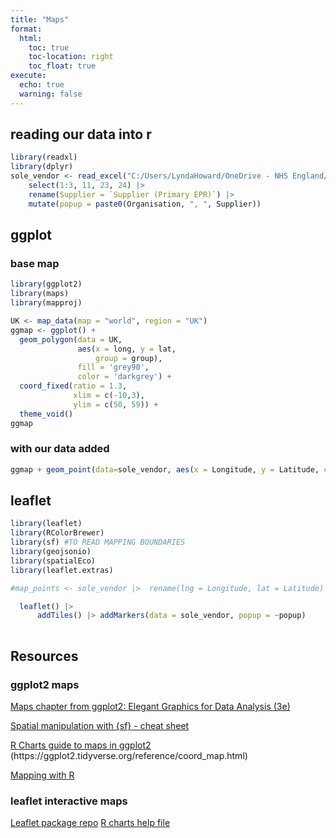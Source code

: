 ```yaml
---
title: "Maps"
format:
  html:
    toc: true
    toc-location: right
    toc_float: true
execute: 
  echo: true
  warning: false
---
```


## reading our data into r

```r
library(readxl)
library(dplyr)
sole_vendor <- read_excel("C:/Users/LyndaHoward/OneDrive - NHS England/Desktop/Copy of sole vendor mapping task.xlsx", sheet = "Single Vendors") |> 
    select(1:3, 11, 23, 24) |>  
    rename(Supplier = `Supplier (Primary EPR)`) |> 
    mutate(popup = paste0(Organisation, ", ", Supplier))

```

## ggplot

### base map

```r
library(ggplot2)
library(maps)
library(mapproj)

UK <- map_data(map = "world", region = "UK")
ggmap <- ggplot() + 
  geom_polygon(data = UK, 
               aes(x = long, y = lat, 
                   group = group), 
               fill = 'grey90', 
               color = 'darkgrey') + 
  coord_fixed(ratio = 1.3, 
              xlim = c(-10,3), 
              ylim = c(50, 59)) + 
  theme_void()  
ggmap
```

### with our data added

```r
ggmap + geom_point(data=sole_vendor, aes(x = Longitude, y = Latitude, colour = Supplier))
```

## leaflet

```r

library(leaflet)
library(RColorBrewer)
library(sf) #TO READ MAPPING BOUNDARIES
library(geojsonio)
library(spatialEco)
library(leaflet.extras)

#map_points <- sole_vendor |>  rename(lng = Longitude, lat = Latitude) |>  select(lng, lat)

  leaflet() |> 
      addTiles() |> addMarkers(data = sole_vendor, popup = ~popup) 
      
```

## Resources

### ggplot2 maps

[Maps chapter from ggplot2: Elegant Graphics for Data Analysis (3e)](https://ggplot2-book.org/maps.html)

[Spatial manipulation with {sf} - cheat sheet](https://github.com/rstudio/cheatsheets/blob/main/sf.pdf)

[R Charts guide to maps in ggplot2](https://r-charts.com/spatial/maps-ggplot2/#maps) (https://ggplot2.tidyverse.org/reference/coord_map.html)

[Mapping with R](https://bookdown.org/yann_ryan/r-for-newspaper-data/mapping-with-r-geocode-and-map-the-british-librarys-newspaper-collection.html)


### leaflet interactive maps

[Leaflet package repo](https://rstudio.github.io/leaflet/) 
[R charts help file](https://r-charts.com/spatial/interactive-maps-leaflet/#leaflet)
